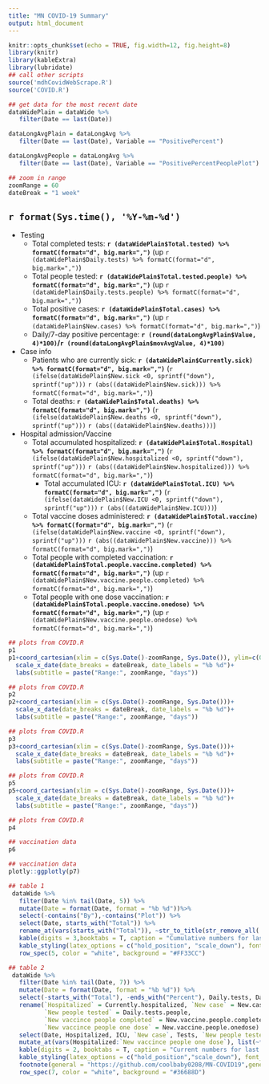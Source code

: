 ```yaml
---
title: "MN COVID-19 Summary"
output: html_document
---
```


```r
knitr::opts_chunk$set(echo = TRUE, fig.width=12, fig.height=8)
library(knitr)
library(kableExtra)
library(lubridate)
## call other scripts
source('mdhCovidWebScrape.R')
source('COVID.R')

## get data for the most recent date
dataWidePlain = dataWide %>% 
   filter(Date == last(Date))

dataLongAvgPlain = dataLongAvg %>% 
   filter(Date == last(Date), Variable == "PositivePercent")

dataLongAvgPeople = dataLongAvg %>% 
   filter(Date == last(Date), Variable == "PositivePercentPeoplePlot")

## zoom in range 
zoomRange = 60
dateBreak = "1 week"

```

## `r format(Sys.time(), '%Y-%m-%d')`
* Testing
  + Total completed tests: **`r (dataWidePlain$Total.tested) %>% formatC(format="d", big.mark=",")`** (up `r (dataWidePlain$Daily.tests) %>% formatC(format="d", big.mark=",")`)
  + Total people tested: **`r (dataWidePlain$Total.tested.people) %>% formatC(format="d", big.mark=",")`** (up `r (dataWidePlain$Daily.tests.people) %>% formatC(format="d", big.mark=",")`)
  + Total positive cases: **`r (dataWidePlain$Total.cases) %>% formatC(format="d", big.mark=",")`** (up `r (dataWidePlain$New.cases) %>% formatC(format="d", big.mark=",")`)
  + Daily/7-day positive percentage: **`r (round(dataLongAvgPlain$Value, 4)*100)`/`r (round(dataLongAvgPlain$movAvgValue, 4)*100)`**
  <!-- + Daily/7-day positive percentage (people): **`r (round(dataLongAvgPeople$Value, 4)*100)`/`r (round(dataLongAvgPeople$movAvgValue, 4)*100)`** -->
* Case info   
  + Patients who are currently sick: **`r (dataWidePlain$Currently.sick) %>% formatC(format="d", big.mark=",")`** (`r (ifelse(dataWidePlain$New.sick <0, sprintf("down"), sprintf("up")))` `r (abs((dataWidePlain$New.sick))) %>% formatC(format="d", big.mark=",")`)
  + Total deaths: **`r (dataWidePlain$Total.deaths) %>% formatC(format="d", big.mark=",")`** (`r (ifelse(dataWidePlain$New.deaths <0, sprintf("down"), sprintf("up")))` `r (abs((dataWidePlain$New.deaths)))`)
* Hospital admission/Vaccine  
  + Total accumulated hospitalized: **`r (dataWidePlain$Total.Hospital) %>% formatC(format="d", big.mark=",")`** (`r (ifelse(dataWidePlain$New.hospitalized <0, sprintf("down"), sprintf("up")))` `r (abs((dataWidePlain$New.hospitalized))) %>% formatC(format="d", big.mark=",")`)
    - Total accumulated ICU: **`r (dataWidePlain$Total.ICU) %>% formatC(format="d", big.mark=",")`** (`r (ifelse(dataWidePlain$New.ICU <0, sprintf("down"), sprintf("up")))` `r (abs((dataWidePlain$New.ICU)))`)
  + Total vaccine doses administered: **`r (dataWidePlain$Total.vaccine) %>% formatC(format="d", big.mark=",")`** (`r (ifelse(dataWidePlain$New.vaccine <0, sprintf("down"), sprintf("up")))` `r (abs((dataWidePlain$New.vaccine))) %>% formatC(format="d", big.mark=",")`)
  + Total people with completed vaccination: **`r (dataWidePlain$Total.people.vaccine.completed) %>% formatC(format="d", big.mark=",")`** (up `r (dataWidePlain$New.vaccine.people.completed) %>% formatC(format="d", big.mark=",")`)
  + Total people with one dose vaccination: **`r (dataWidePlain$Total.people.vaccine.onedose) %>% formatC(format="d", big.mark=",")`** (up `r (dataWidePlain$New.vaccine.people.onedose) %>% formatC(format="d", big.mark=",")`)

```r
## plots from COVID.R
p1
p1+coord_cartesian(xlim = c(Sys.Date()-zoomRange, Sys.Date()), ylim=c(0, 9500))+
  scale_x_date(date_breaks = dateBreak, date_labels = "%b %d")+
  labs(subtitle = paste("Range:", zoomRange, "days"))
```

```r
## plots from COVID.R
p2
p2+coord_cartesian(xlim = c(Sys.Date()-zoomRange, Sys.Date()))+
  scale_x_date(date_breaks = dateBreak, date_labels = "%b %d")+
  labs(subtitle = paste("Range:", zoomRange, "days"))
```
   
```r
## plots from COVID.R
p3
p3+coord_cartesian(xlim = c(Sys.Date()-zoomRange, Sys.Date()))+
  scale_x_date(date_breaks = dateBreak, date_labels = "%b %d")+
  labs(subtitle = paste("Range:", zoomRange, "days"))
```

```r
## plots from COVID.R
p5
p5+coord_cartesian(xlim = c(Sys.Date()-zoomRange, Sys.Date()))+
  scale_x_date(date_breaks = dateBreak, date_labels = "%b %d")+
  labs(subtitle = paste("Range:", zoomRange, "days"))
```

```r
## plots from COVID.R
p4
```

```r
## vaccination data
p6
```

```r
## vaccination data
plotly::ggplotly(p7)
```


```r
## table 1
 dataWide %>% 
   filter(Date %in% tail(Date, 5)) %>%
   mutate(Date = format(Date, format = "%b %d"))%>% 
   select(-contains("By"),-contains("Plot")) %>% 
   select(Date, starts_with("Total")) %>%
   rename_at(vars(starts_with("Total")), ~str_to_title(str_remove_all(.,"Total."))) %>%
   kable(digits = 3,booktabs = T, caption = "Cumulative numbers for last 5 days",align = "c") %>%
   kable_styling(latex_options = c("hold_position", "scale_down"), font_size = 14) %>% 
   row_spec(5, color = "white", background = "#FF33CC") 
```

```r
## table 2
 dataWide %>%
   filter(Date %in% tail(Date, 7)) %>%
   mutate(Date = format(Date, format = "%b %d")) %>% 
   select(-starts_with("Total"), -ends_with("Percent"), Daily.tests, Daily.tests.people) %>% 
   rename(`Hospitalized` = Currently.hospitalized, `New case` = New.cases, `Tests` = Daily.tests, 
          `New people tested` = Daily.tests.people, 
          `New vaccince people completed` = New.vaccine.people.completed,
          `New vaccince people one dose` = New.vaccine.people.onedose) %>%
   select(Date, Hospitalized, ICU, `New case`, Tests, `New people tested`, `New vaccince people completed`, `New vaccince people one dose`) %>% 
   mutate_at(vars(Hospitalized:`New vaccince people one dose`), list(~formatC(., format="d", big.mark=","))) %>%
   kable(digits = 2, booktabs = T, caption = "Current numbers for last 7 days", align = "c",linesep = "") %>%
   kable_styling(latex_options = c("hold_position","scale_down"), font_size = 14) %>%
   footnote(general = "https://github.com/coolbaby0208/MN-COVID19",general_title = "Source code: ",footnote_as_chunk = T) %>% 
   row_spec(7, color = "white", background = "#36688D")
```

